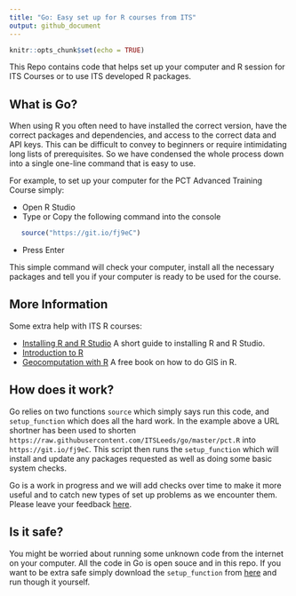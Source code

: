 ```yaml
---
title: "Go: Easy set up for R courses from ITS"
output: github_document
---
```


```r
knitr::opts_chunk$set(echo = TRUE)
```

This Repo contains code that helps set up your computer and R session for ITS Courses or to use ITS developed R packages.

## What is Go?

When using R you often need to have installed the correct version, have the correct packages and dependencies, and access to the correct data and API keys. This can be difficult to convey to beginners or require intimidating long lists of prerequisites. So we have condensed the whole process down into a single one-line command that is easy to use.

For example, to set up your computer for the PCT Advanced Training Course simply:

- Open R Studio
- Type or Copy the following command into the console
```r
   source("https://git.io/fj9eC")
```
- Press Enter

This simple command will check your computer, install all the necessary packages and tell you if your computer is ready to be used for the course.

## More Information

Some extra help with ITS R courses:

- [Installing R and R Studio](https://github.com/ITSLeeds/go/blob/master/install.md) A short guide to installing R and R Studio.
- [Introduction to R]()
- [Geocomputation with R](https://geocompr.robinlovelace.net/) A free book on how to do GIS in R.


## How does it work?

Go relies on two functions `source` which simply says run this code, and `setup_function` which does all the hard work. In the example above a URL shortner has been used to shorten `https://raw.githubusercontent.com/ITSLeeds/go/master/pct.R` into `https://git.io/fj9eC`. This script then runs the `setup_function` which will install and update any packages requested as well as doing some basic system checks.

Go is a work in progress and we will add checks over time to make it more useful and to catch new types of set up problems as we encounter them. Please leave your feedback [here](https://github.com/ITSLeeds/go/issues).

## Is it safe?

You might be worried about running some unknown code from the internet on your computer. All the code in Go is open souce and in this repo. If you want to be extra safe simply download the `setup_function` from [here](https://github.com/ITSLeeds/go/blob/master/setup_function.R) and run though it yourself. 
